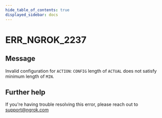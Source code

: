 ```yaml
---
hide_table_of_contents: true
displayed_sidebar: docs
---
```



# ERR_NGROK_2237

## Message

Invalid configuration for `ACTION`: `CONFIG` length of `ACTUAL` does not satisfy minimum length of `MIN`.

<ErrorDetails error="err_ngrok_2237" />

## Further help

If you're having trouble resolving this error, please reach out to [support@ngrok.com](mailto:support@ngrok.com?subject=Help%20with%20ERR_NGROK_2237)
